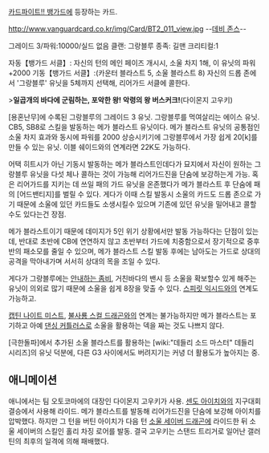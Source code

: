[[카드파이트!! 뱅가드]]에 등장하는 카드.

http://www.vanguardcard.co.kr/img/Card/BT2_011_view.jpg
--[[데비 존스]]--

그레이드 3/파워:10000/실드 없음
클랜: 그랑블루
종족: 길맨
크리티컬:1

자동【뱅가드 서클】: 자신의 턴의 메인 페이즈 개시시, 소울 차지 1해, 이 유닛의 파워+2000
기동【뱅가드 서클】:(카운터 블라스트 5, 소울 블라스트 8) 자신의 드롭 존에서 '그랑블루' 유닛을 5체까지 선택해, 리어가드 서클에 콜한다.

>'''일곱개의 바다에 군림하는, 포악한 왕! 악령의 왕 버스커크!'''(다이몬지 고우키)

[용혼난무]에 수록된 그랑블루의 그레이드 3 유닛. 그랑블루를 먹여살리는 에이스 유닛. CB5, SB8로 스킬을 발동하는 메가 블라스트 유닛이다. 메가 블라스트 유닛의 공통점인 소울 차지 효과와 동시에 파워를 2000 상승시키기에 그랑블루에서 가장 쉽게 20[k]를 만들 수 있는 유닛. 이블 쉐이드와의 연계라면 22K도 가능하다. 

어택 히트시가 아닌 기동시 발동하는 메가 블라스트인데다가 묘지에서 자신이 원하는 그랑블루 유닛을 다섯 체나 콜하는 것이 가능해 리어가드진을 단숨에 보강하는게 가능. 혹은 리어가드를 지키는 데 쓰일 패의 가드 유닛을 온존했다가 메가 블라스트 후 단숨에 패의 [어드밴티지]를 벌릴 수 있다. 게다가 이때 스킬 발동시 소울의 카드도 드롭 존으로 가기 때문에 소울에 있던 카드들도 소생시킬수 있으며 기존에 있던 유닛을 밀어내고 콜할수도 있다는건 장점.

메가 블라스트이기 때문에 데미지가 5인 위기 상황에서만 발동 가능하다는 단점이 있는데, 반대로 초반에 CB에 연연하지 않고 초반부터 가드에 치중함으로서 장기적으로 중후반의 패소모를 줄일 수 있으며, 메가 블라스트 스킬 발동 후에는 남아도는 가드로 상대의 공격을 막아내가며 서서히 상대의 목을 조일 수 있다.

게다가 그랑블루에는 [[안내하는 좀비]], 거친바다의 밴시 등 소울을 확보할수 있게 해주는 유닛이 의외로 많기 때문에 소울을 쉽게 8장을 맞출 수 있다. [[스피릿 익시드]]와의 연계도 가능하고.

[[캡틴 나이트 미스트]], [[불사룡 스컬 드래곤]]와의 연계는 불가능하지만 메가 블라스트는 포기하고 아예 [[댄싱 커틀러스]]로 소울을 활용하는 덱을 짜는 것도 나쁘지 않다.

[극한돌파]에서 추가된 소울 블라스트를 활용하는 [wiki:"데들리 소드 마스터" 데들리 시리즈]의 유닛 덕분에, 다른 G3 사이에서도 버려지기는 커녕 더 활용도가 높아지는 중.

== 애니메이션 ==
애니에서는 팀 오토코마에의 대장인 다이몬지 고우키가 사용.
[[센도 아이치]]와의 지구대회 결승에서 사용해 라이드. 메가 블라스트를 발동해 리어가드진을 단숨에 보강해 아이치를 압박했다. 하지만 그 턴을 버틴 아이치가 다음 턴 [[소울 세이버 드래곤]]에 라이드한 뒤 소울 세이버의 스킬인 홀리 차징 로어를 발동. 결국 고우키는 스탠드 트리거로 일어난 갤러틴의 최후의 일격에 의해 패배했다.
